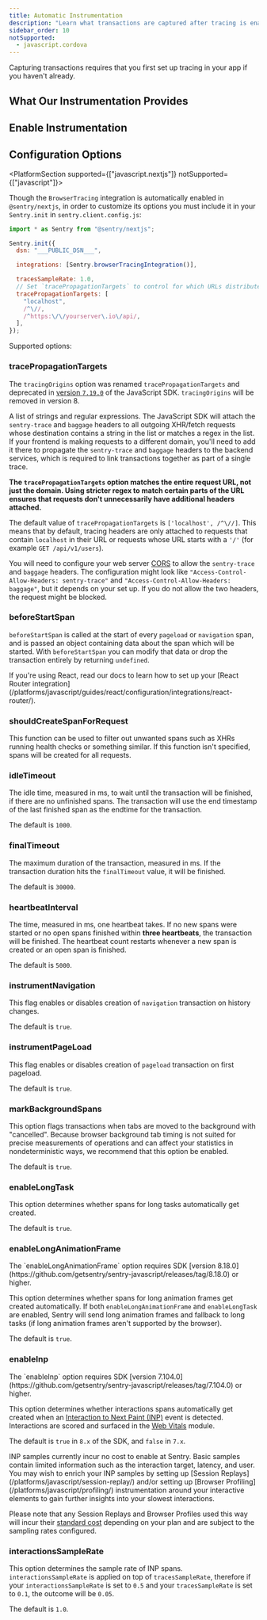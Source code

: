 ```yaml
---
title: Automatic Instrumentation
description: "Learn what transactions are captured after tracing is enabled."
sidebar_order: 10
notSupported:
  - javascript.cordova
---
```


<Note>

Capturing transactions requires that you first <PlatformLink to="/tracing/">set up tracing in your app</PlatformLink> if you haven't already.

</Note>

<PlatformContent includePath="performance/automatic-instrumentation-intro" />

## What Our Instrumentation Provides

<PlatformContent includePath="performance/what-instrumentation-provides" />

## Enable Instrumentation

<PlatformContent includePath="performance/enable-automatic-instrumentation" />

## Configuration Options

<PlatformSection supported={["javascript.nextjs"]} notSupported={["javascript"]}>

Though the `BrowserTracing` integration is automatically enabled in `@sentry/nextjs`, in order to customize its options you must include it in your `Sentry.init` in `sentry.client.config.js`:

<SignInNote />

```javascript
import * as Sentry from "@sentry/nextjs";

Sentry.init({
  dsn: "___PUBLIC_DSN___",

  integrations: [Sentry.browserTracingIntegration()],

  tracesSampleRate: 1.0,
  // Set `tracePropagationTargets` to control for which URLs distributed tracing should be enabled
  tracePropagationTargets: [
    "localhost",
    /^\//,
    /^https:\/\/yourserver\.io\/api/,
  ],
});
```

</PlatformSection>

Supported options:

### tracePropagationTargets

<Note>

The `tracingOrigins` option was renamed `tracePropagationTargets` and deprecated in [version `7.19.0`](https://github.com/getsentry/sentry-javascript/releases/tag/7.19.0) of the JavaScript SDK. `tracingOrigins` will be removed in version 8.

</Note>

A list of strings and regular expressions. The JavaScript SDK will attach the `sentry-trace` and `baggage` headers to all outgoing XHR/fetch requests whose destination contains a string in the list or matches a regex in the list. If your frontend is making requests to a different domain, you'll need to add it there to propagate the `sentry-trace` and `baggage` headers to the backend services, which is required to link transactions together as part of a single trace.

**The `tracePropagationTargets` option matches the entire request URL, not just the domain. Using stricter regex to match certain parts of the URL ensures that requests don't unnecessarily have additional headers attached.**

The default value of `tracePropagationTargets` is `['localhost', /^\//]`. This means that by default, tracing headers are only attached to requests that contain `localhost` in their URL or requests whose URL starts with a `'/'` (for example `GET /api/v1/users`).

<PlatformContent includePath="performance/tracePropagationTargets-example" />

You will need to configure your web server [CORS](https://developer.mozilla.org/en-US/docs/Web/HTTP/Headers/Access-Control-Allow-Headers) to allow the `sentry-trace` and `baggage` headers. The configuration might look like `"Access-Control-Allow-Headers: sentry-trace"` and `"Access-Control-Allow-Headers: baggage"`, but it depends on your set up. If you do not allow the two headers, the request might be blocked.

### beforeStartSpan

`beforeStartSpan` is called at the start of every `pageload` or `navigation` span, and is passed an object containing data about the span which will be started. With `beforeStartSpan` you can modify that data or drop the transaction entirely by returning `undefined`.

<PlatformContent includePath="performance/beforeNavigate-example" />

<Note>
  If you're using React, read our docs to learn how to set up your
  [React Router integration](/platforms/javascript/guides/react/configuration/integrations/react-router/).
</Note>

### shouldCreateSpanForRequest

This function can be used to filter out unwanted spans such as XHRs running
health checks or something similar. If this function isn't specified, spans
will be created for all requests.

<PlatformContent includePath="performance/filter-span-example" />

### idleTimeout

The idle time, measured in ms, to wait until the transaction will be finished, if there are no unfinished spans. The transaction will use the end timestamp of the last finished span as the endtime for the transaction.

The default is `1000`.

### finalTimeout

The maximum duration of the transaction, measured in ms. If the transaction duration hits the `finalTimeout` value, it will be finished.

The default is `30000`.

### heartbeatInterval

The time, measured in ms, one heartbeat takes. If no new spans were started or no open spans finished within **three heartbeats**, the transaction will be finished. The heartbeat count restarts whenever a new span is created or an open span is finished.

The default is `5000`.

### instrumentNavigation

This flag enables or disables creation of `navigation` transaction on history changes.

The default is `true`.

### instrumentPageLoad

This flag enables or disables creation of `pageload` transaction on first pageload.

The default is `true`.

### markBackgroundSpans

This option flags transactions when tabs are moved to the background with "cancelled". Because browser background tab timing is not suited for precise measurements of operations and can affect your statistics in nondeterministic ways, we recommend that this option be enabled.

The default is `true`.

### enableLongTask

This option determines whether spans for long tasks automatically get created.

The default is `true`.

### enableLongAnimationFrame
<Note>
The `enableLongAnimationFrame` option requires SDK [version 8.18.0](https://github.com/getsentry/sentry-javascript/releases/tag/8.18.0) or higher.
</Note>

This option determines whether spans for long animation frames get created automatically. If both `enableLongAnimationFrame` and `enableLongTask` are enabled, Sentry will send long animation frames and fallback to long tasks (if long animation frames aren't supported by the browser).

The default is `true`.

### enableInp

<Note>
The `enableInp` option requires SDK [version 7.104.0](https://github.com/getsentry/sentry-javascript/releases/tag/7.104.0) or higher.
</Note>

This option determines whether interactions spans automatically get created when an [Interaction to Next Paint (INP)](/product/insights/web-vitals/web-vitals-concepts/#interaction-to-next-paint-inp) event is detected. Interactions are scored and surfaced in the [Web Vitals](/product/insights/web-vitals/) module.

The default is `true` in `8.x` of the SDK, and `false` in `7.x`.

<Note>
INP samples currently incur no cost to enable at Sentry. Basic samples contain limited information such as the interaction target, latency, and user. You may wish to enrich your INP samples by setting up [Session Replays](/platforms/javascript/session-replay/) and/or setting up [Browser Profiling](/platforms/javascript/profiling/) instrumentation around your interactive elements to gain further insights into your slowest interactions.

Please note that any Session Replays and Browser Profiles used this way will incur their [standard cost](/pricing/#per-category-pricing) depending on your plan and are subject to the sampling rates configured.
</Note>

<PlatformContent includePath="performance/enable-inp-example" />

### interactionsSampleRate

This option determines the sample rate of INP spans. `interactionsSampleRate` is applied on top of `tracesSampleRate`, therefore if your `interactionsSampleRate` is set to `0.5` and your `tracesSampleRate` is set to `0.1`, the outcome will be `0.05`.

The default is `1.0`.
